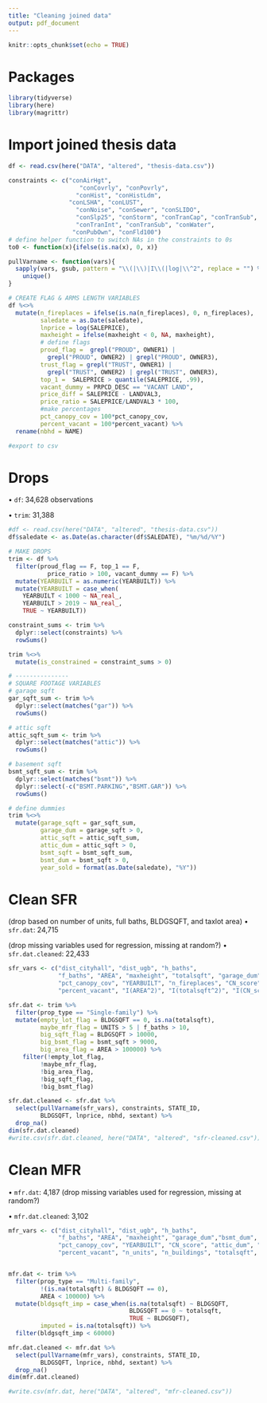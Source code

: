 ```yaml
---
title: "Cleaning joined data"
output: pdf_document
---
```


```r
knitr::opts_chunk$set(echo = TRUE)
```

# Packages
```r
library(tidyverse)
library(here)
library(magrittr)
```

# Import joined thesis data
```r
df <- read.csv(here("DATA", "altered", "thesis-data.csv"))

constraints <- c("conAirHgt",
                    "conCovrly", "conPovrly",
                   "conHist", "conHistLdm", 
                 "conLSHA", "conLUST",
                   "conNoise", "conSewer", "conSLIDO",
                   "conSlp25", "conStorm", "conTranCap", "conTranSub",
                   "conTranInt", "conTranSub", "conWater", 
                  "conPubOwn", "conFld100")
# define helper function to switch NAs in the constraints to 0s
to0 <- function(x){ifelse(is.na(x), 0, x)}

pullVarname <- function(vars){
  sapply(vars, gsub, pattern = "\\(|\\)|I\\(|log|\\^2", replace = "") %>%
    unique()
}

# CREATE FLAG & ARMS LENGTH VARIABLES
df %<>%
  mutate(n_fireplaces = ifelse(is.na(n_fireplaces), 0, n_fireplaces), 
         saledate = as.Date(saledate),
         lnprice = log(SALEPRICE),
         maxheight = ifelse(maxheight < 0, NA, maxheight),
         # define flags
         proud_flag =  grepl("PROUD", OWNER1) | 
           grepl("PROUD", OWNER2) | grepl("PROUD", OWNER3),
         trust_flag = grepl("TRUST", OWNER1) | 
           grepl("TRUST", OWNER2) | grepl("TRUST", OWNER3), 
         top_1 =  SALEPRICE > quantile(SALEPRICE, .99),
         vacant_dummy = PRPCD_DESC == "VACANT LAND",
         price_diff = SALEPRICE - LANDVAL3, 
         price_ratio = SALEPRICE/LANDVAL3 * 100,         
         #make percentages
         pct_canopy_cov = 100*pct_canopy_cov,
         percent_vacant = 100*percent_vacant) %>%
  rename(nbhd = NAME)

#export to csv
```


# Drops 
• `df`: 34,628 observations

• `trim`: 31,388

```r
#df <- read.csv(here("DATA", "altered", "thesis-data.csv"))
df$saledate <- as.Date(as.character(df$SALEDATE), "%m/%d/%Y")

# MAKE DROPS
trim <- df %>% 
  filter(proud_flag == F, top_1 == F,
           price_ratio > 100, vacant_dummy == F) %>%
  mutate(YEARBUILT = as.numeric(YEARBUILT)) %>%
  mutate(YEARBUILT = case_when(
    YEARBUILT < 1000 ~ NA_real_,
    YEARBUILT > 2019 ~ NA_real_,
    TRUE ~ YEARBUILT))

constraint_sums <- trim %>%
  dplyr::select(constraints) %>%
  rowSums()

trim %<>%
  mutate(is_constrained = constraint_sums > 0)

# ---------------
# SQUARE FOOTAGE VARIABLES
# garage sqft
gar_sqft_sum <- trim %>%
  dplyr::select(matches("gar")) %>%
  rowSums()

# attic sqft
attic_sqft_sum <- trim %>%
  dplyr::select(matches("attic")) %>%
  rowSums()

# basement sqft
bsmt_sqft_sum <- trim %>%
  dplyr::select(matches("bsmt")) %>%
  dplyr::select(-c("BSMT.PARKING","BSMT.GAR")) %>%
  rowSums()

# define dummies
trim %<>%
  mutate(garage_sqft = gar_sqft_sum,
         garage_dum = garage_sqft > 0,
         attic_sqft = attic_sqft_sum,
         attic_dum = attic_sqft > 0,
         bsmt_sqft = bsmt_sqft_sum,
         bsmt_dum = bsmt_sqft > 0,
         year_sold = format(as.Date(saledate), "%Y"))
```

# Clean SFR
(drop based on number of units, full baths, BLDGSQFT, and taxlot area)
• `sfr.dat`: 24,715

(drop missing variables used for regression, missing at random?)
• `sfr.dat.cleaned`: 22,433

```r
sfr_vars <- c("dist_cityhall", "dist_ugb", "h_baths",
              "f_baths", "AREA", "maxheight", "totalsqft", "garage_dum","bsmt_dum",
              "pct_canopy_cov", "YEARBUILT", "n_fireplaces", "CN_score", "attic_dum", "year_sold", 
              "percent_vacant", "I(AREA^2)", "I(totalsqft^2)", "I(CN_score^2)")

sfr.dat <- trim %>%
  filter(prop_type == "Single-family") %>%
  mutate(empty_lot_flag = BLDGSQFT == 0, is.na(totalsqft),
         maybe_mfr_flag = UNITS > 5 | f_baths > 10,
         big_sqft_flag = BLDGSQFT > 10000,
         big_bsmt_flag = bsmt_sqft > 9000,
         big_area_flag = AREA > 100000) %>%
    filter(!empty_lot_flag,
         !maybe_mfr_flag, 
         !big_area_flag,
         !big_sqft_flag,
         !big_bsmt_flag)

sfr.dat.cleaned <- sfr.dat %>%
  select(pullVarname(sfr_vars), constraints, STATE_ID, 
         BLDGSQFT, lnprice, nbhd, sextant) %>%
  drop_na()
dim(sfr.dat.cleaned)
#write.csv(sfr.dat.cleaned, here("DATA", "altered", "sfr-cleaned.csv"))
```

# Clean MFR
• `mfr.dat`: 4,187
(drop missing variables used for regression, missing at random?)

• `mfr.dat.cleaned`: 3,102
```r
mfr_vars <- c("dist_cityhall", "dist_ugb", "h_baths",
              "f_baths", "AREA", "maxheight", "garage_dum","bsmt_dum", 
              "pct_canopy_cov", "YEARBUILT", "CN_score", "attic_dum", "year_sold", "n_fireplaces",
              "percent_vacant", "n_units", "n_buildings", "totalsqft", "I(totalsqft^2)", "I(AREA^2)", "I(f_baths^2)")


mfr.dat <- trim %>%
  filter(prop_type == "Multi-family",
         !(is.na(totalsqft) & BLDGSQFT == 0),
         AREA < 100000) %>%
  mutate(bldgsqft_imp = case_when(is.na(totalsqft) ~ BLDGSQFT,
                                  BLDGSQFT == 0 ~ totalsqft,
                                  TRUE ~ BLDGSQFT),
         imputed = is.na(totalsqft)) %>%
  filter(bldgsqft_imp < 60000)

mfr.dat.cleaned <- mfr.dat %>%
  select(pullVarname(mfr_vars), constraints, STATE_ID, 
         BLDGSQFT, lnprice, nbhd, sextant) %>%
  drop_na()
dim(mfr.dat.cleaned)

#write.csv(mfr.dat, here("DATA", "altered", "mfr-cleaned.csv"))

```




